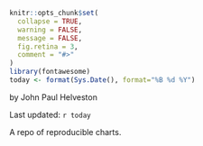 
```r
knitr::opts_chunk$set(
  collapse = TRUE,
  warning = FALSE,
  message = FALSE,
  fig.retina = 3,
  comment = "#>"
)
library(fontawesome)
today <- format(Sys.Date(), format="%B %d %Y")
```

by John Paul Helveston

Last updated: `r today`

A repo of reproducible charts.
